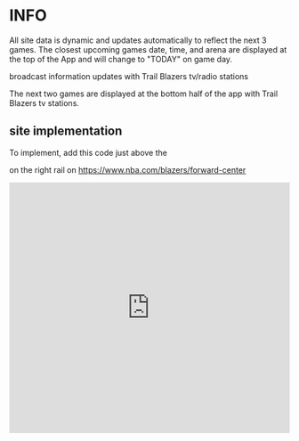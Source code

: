 # INFO

All site data is dynamic and updates automatically to reflect the next 3 games.
The closest upcoming games date, time, and arena are displayed at the top of the App and will change to "TODAY" on game day.

broadcast information updates with Trail Blazers tv/radio stations

The next two games are displayed at the bottom half of the app with Trail Blazers tv stations.

## site implementation

To implement, add this code just above the <div class="panel-pane pane-custom pane-2"> on the right rail on https://www.nba.com/blazers/forward-center

<div class="panel-pane pane-custom pane-1">
  <div class="pane-content">
    <div class="center-block well">
      <iframe
        id="nextGame_iframe"
        src="https://trailblazers.netlify.app/"
        width="100%"
        height="450"
        frameborder="0"
        scrolling="no"
        title="Rip City nextGame"
      ></iframe>
    </div>
  </div>
</div>
